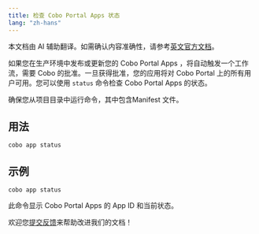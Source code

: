 ```yaml
---
title: 检查 Cobo Portal Apps 状态
lang: "zh-hans"
---
```

<Note>本文档由 AI 辅助翻译。如需确认内容准确性，请参考[英文官方文档](https://www.cobo.com/developers/v2/guides/overview/introduction)。</Note>

如果您在生产环境中发布或更新您的 Cobo Portal Apps ，将自动触发一个工作流，需要 Cobo 的批准。一旦获得批准，您的应用将对 Cobo Portal 上的所有用户可用。您可以使用 `status` 命令检查 Cobo Portal Apps 的状态。

确保您从项目目录中运行命令，其中包含Manifest 文件。

## 用法
```shell
cobo app status
```

## 示例
```shell
cobo app status
```

此命令显示 Cobo Portal Apps 的 App ID 和当前状态。

<Tip>欢迎您[提交反馈](https://forms.zohopublic.com/cobo/form/DocumentFeedbackForm/formperma/QvLOhxJv1_JMsJ-1dleZ8Itb_7rzN-LtgvsDdxosoVI)来帮助改进我们的文档！</Tip>
